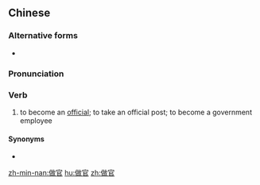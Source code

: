 ==Chinese==
{{zh-forms}}

===Alternative forms===
* {{l|zh|作官}}

===Pronunciation===
{{zh-pron
|m=zuòguān
|c=zou6 gun1
|h=pfs=cho-kôn
|cat=v
}}

===Verb===
{{zh-verb}}

# to become an [[official]]; to take an official post; to become a government employee

====Synonyms====
* {{zh-l|入仕}}

[[zh-min-nan:做官]]
[[hu:做官]]
[[zh:做官]]
